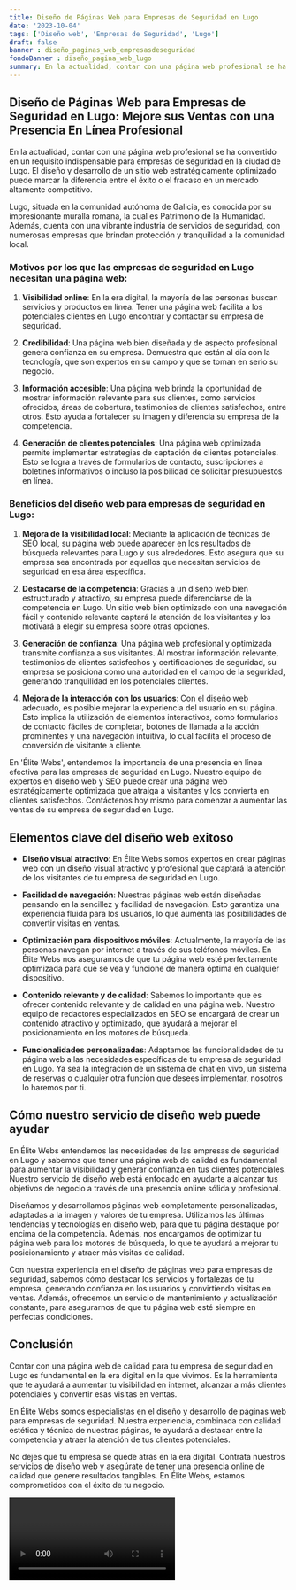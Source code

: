 ```yaml
---
title: Diseño de Páginas Web para Empresas de Seguridad en Lugo
date: '2023-10-04'
tags: ['Diseño web', 'Empresas de Seguridad', 'Lugo']
draft: false
banner : diseño_paginas_web_empresasdeseguridad
fondoBanner : diseño_pagina_web_lugo
summary: En la actualidad, contar con una página web profesional se ha convertido en un requisito indispensable para empresas de seguridad en la ciudad de Lugo. El diseño y desarrollo de un sitio web estratégicamente optimizado puede marcar la diferencia entre el éxito o el fracaso en un mercado altamente competitivo.
---
```


## Diseño de Páginas Web para Empresas de Seguridad en Lugo: Mejore sus Ventas con una Presencia En Línea Profesional

En la actualidad, contar con una página web profesional se ha convertido en un requisito indispensable para empresas de seguridad en la ciudad de Lugo. El diseño y desarrollo de un sitio web estratégicamente optimizado puede marcar la diferencia entre el éxito o el fracaso en un mercado altamente competitivo.

Lugo, situada en la comunidad autónoma de Galicia, es conocida por su impresionante muralla romana, la cual es Patrimonio de la Humanidad. Además, cuenta con una vibrante industria de servicios de seguridad, con numerosas empresas que brindan protección y tranquilidad a la comunidad local.

### Motivos por los que las empresas de seguridad en Lugo necesitan una página web:

1. **Visibilidad online**: En la era digital, la mayoría de las personas buscan servicios y productos en línea. Tener una página web facilita a los potenciales clientes en Lugo encontrar y contactar su empresa de seguridad.

2. **Credibilidad**: Una página web bien diseñada y de aspecto profesional genera confianza en su empresa. Demuestra que están al día con la tecnología, que son expertos en su campo y que se toman en serio su negocio.

3. **Información accesible**: Una página web brinda la oportunidad de mostrar información relevante para sus clientes, como servicios ofrecidos, áreas de cobertura, testimonios de clientes satisfechos, entre otros. Esto ayuda a fortalecer su imagen y diferencia su empresa de la competencia.

4. **Generación de clientes potenciales**: Una página web optimizada permite implementar estrategias de captación de clientes potenciales. Esto se logra a través de formularios de contacto, suscripciones a boletines informativos o incluso la posibilidad de solicitar presupuestos en línea.

### Beneficios del diseño web para empresas de seguridad en Lugo:

1. **Mejora de la visibilidad local**: Mediante la aplicación de técnicas de SEO local, su página web puede aparecer en los resultados de búsqueda relevantes para Lugo y sus alrededores. Esto asegura que su empresa sea encontrada por aquellos que necesitan servicios de seguridad en esa área específica.

2. **Destacarse de la competencia**: Gracias a un diseño web bien estructurado y atractivo, su empresa puede diferenciarse de la competencia en Lugo. Un sitio web bien optimizado con una navegación fácil y contenido relevante captará la atención de los visitantes y los motivará a elegir su empresa sobre otras opciones.

3. **Generación de confianza**: Una página web profesional y optimizada transmite confianza a sus visitantes. Al mostrar información relevante, testimonios de clientes satisfechos y certificaciones de seguridad, su empresa se posiciona como una autoridad en el campo de la seguridad, generando tranquilidad en los potenciales clientes.

4. **Mejora de la interacción con los usuarios**: Con el diseño web adecuado, es posible mejorar la experiencia del usuario en su página. Esto implica la utilización de elementos interactivos, como formularios de contacto fáciles de completar, botones de llamada a la acción prominentes y una navegación intuitiva, lo cual facilita el proceso de conversión de visitante a cliente.

En 'Élite Webs', entendemos la importancia de una presencia en línea efectiva para las empresas de seguridad en Lugo. Nuestro equipo de expertos en diseño web y SEO puede crear una página web estratégicamente optimizada que atraiga a visitantes y los convierta en clientes satisfechos. Contáctenos hoy mismo para comenzar a aumentar las ventas de su empresa de seguridad en Lugo.

<GifSeo />

<Cta />

## Elementos clave del diseño web exitoso

- **Diseño visual atractivo**: En Élite Webs somos expertos en crear páginas web con un diseño visual atractivo y profesional que captará la atención de los visitantes de tu empresa de seguridad en Lugo.

- **Facilidad de navegación**: Nuestras páginas web están diseñadas pensando en la sencillez y facilidad de navegación. Esto garantiza una experiencia fluida para los usuarios, lo que aumenta las posibilidades de convertir visitas en ventas.

- **Optimización para dispositivos móviles**: Actualmente, la mayoría de las personas navegan por internet a través de sus teléfonos móviles. En Élite Webs nos aseguramos de que tu página web esté perfectamente optimizada para que se vea y funcione de manera óptima en cualquier dispositivo.

- **Contenido relevante y de calidad**: Sabemos lo importante que es ofrecer contenido relevante y de calidad en una página web. Nuestro equipo de redactores especializados en SEO se encargará de crear un contenido atractivo y optimizado, que ayudará a mejorar el posicionamiento en los motores de búsqueda.

- **Funcionalidades personalizadas**: Adaptamos las funcionalidades de tu página web a las necesidades específicas de tu empresa de seguridad en Lugo. Ya sea la integración de un sistema de chat en vivo, un sistema de reservas o cualquier otra función que desees implementar, nosotros lo haremos por ti.

## Cómo nuestro servicio de diseño web puede ayudar

En Élite Webs entendemos las necesidades de las empresas de seguridad en Lugo y sabemos que tener una página web de calidad es fundamental para aumentar la visibilidad y generar confianza en tus clientes potenciales. Nuestro servicio de diseño web está enfocado en ayudarte a alcanzar tus objetivos de negocio a través de una presencia online sólida y profesional.

Diseñamos y desarrollamos páginas web completamente personalizadas, adaptadas a la imagen y valores de tu empresa. Utilizamos las últimas tendencias y tecnologías en diseño web, para que tu página destaque por encima de la competencia. Además, nos encargamos de optimizar tu página web para los motores de búsqueda, lo que te ayudará a mejorar tu posicionamiento y atraer más visitas de calidad.

Con nuestra experiencia en el diseño de páginas web para empresas de seguridad, sabemos cómo destacar los servicios y fortalezas de tu empresa, generando confianza en los usuarios y convirtiendo visitas en ventas. Además, ofrecemos un servicio de mantenimiento y actualización constante, para asegurarnos de que tu página web esté siempre en perfectas condiciones.

## Conclusión

Contar con una página web de calidad para tu empresa de seguridad en Lugo es fundamental en la era digital en la que vivimos. Es la herramienta que te ayudará a aumentar tu visibilidad en internet, alcanzar a más clientes potenciales y convertir esas visitas en ventas.

En Élite Webs somos especialistas en el diseño y desarrollo de páginas web para empresas de seguridad. Nuestra experiencia, combinada con calidad estética y técnica de nuestras páginas, te ayudará a destacar entre la competencia y atraer la atención de tus clientes potenciales.

No dejes que tu empresa se quede atrás en la era digital. Contrata nuestros servicios de diseño web y asegúrate de tener una presencia online de calidad que genere resultados tangibles. En Élite Webs, estamos comprometidos con el éxito de tu negocio.

<Video />

<CtaBot job='Empresas de Seguridad' city='Lugo'/>

<Gmaps query='Lugo+españa+maps' />